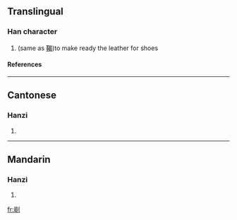 ==Translingual==
===Han character===
{{Han char|rn=18|rad=刀|as=08|sn=10|four=|canj=日女中弓 (AVLN)}}
# (same as [[鞨]])to make ready the leather for shoes
====References====
{{Han ref|kx=0141.240|hdz=10348.050|uh=34ED|ud=13549}}

----
==Cantonese==
===Hanzi===
{{yue-hanzi|jyut=|y=hot3}}
# {{defn|Cantonese}}

----
==Mandarin==
===Hanzi===
{{cmn-hanzi|pin=[[hé]] (he2)|wg=ho<sup>2</sup>}}
# {{defn|Mandarin}}

[[fr:㓭]]